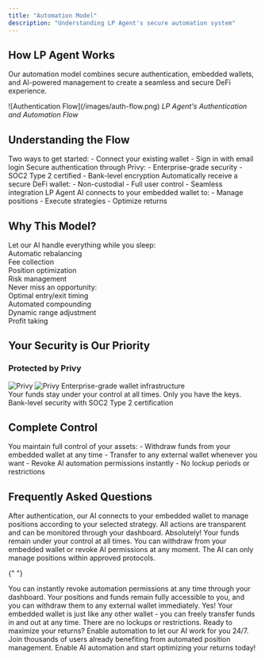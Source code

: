 ```yaml
---
title: "Automation Model"
description: "Understanding LP Agent's secure automation system"
---
```


## How LP Agent Works

Our automation model combines secure authentication, embedded wallets, and AI-powered management to create a seamless and secure DeFi experience.

<Frame>
  ![Authentication Flow](/images/auth-flow.png)
  <em>LP Agent's Authentication and Automation Flow</em>
</Frame>

## Understanding the Flow

<Steps>
  <Step title="User Authentication">
    Two ways to get started: - Connect your existing wallet - Sign in with email
    login
  </Step>
  <Step title="Privy Integration">
    Secure authentication through Privy: - Enterprise-grade security - SOC2 Type
    2 certified - Bank-level encryption
  </Step>
  <Step title="Embedded Wallet">
    Automatically receive a secure DeFi wallet: - Non-custodial - Full user
    control - Seamless integration
  </Step>
  <Step title="AI Management">
    LP Agent AI connects to your embedded wallet to: - Manage positions -
    Execute strategies - Optimize returns
  </Step>
</Steps>

## Why This Model?

<CardGroup cols={2}>
  <Card title="24/7 Management" icon="robot">
    Let our AI handle everything while you sleep:
    <div className="mt-4 space-y-3">
      <div className="flex items-center gap-2">
        <div className="text-primary">
          <Icon className="w-5 h-5" icon="arrows-rotate" />
        </div>
        <span>Automatic rebalancing</span>
      </div>
      <div className="flex items-center gap-2">
        <div className="text-primary">
          <Icon className="w-5 h-5" icon="coins" />
        </div>
        <span>Fee collection</span>
      </div>
      <div className="flex items-center gap-2">
        <div className="text-primary">
          <Icon className="w-5 h-5" icon="chart-line" />
        </div>
        <span>Position optimization</span>
      </div>
      <div className="flex items-center gap-2">
        <div className="text-primary">
          <Icon className="w-5 h-5" icon="shield" />
        </div>
        <span>Risk management</span>
      </div>
    </div>
  </Card>
  <Card title="Maximum Returns" icon="chart-line">
    Never miss an opportunity:
    <div className="mt-4 space-y-3">
      <div className="flex items-center gap-2">
        <div className="text-primary">
          <Icon className="w-5 h-5" icon="clock" />
        </div>
        <span>Optimal entry/exit timing</span>
      </div>
      <div className="flex items-center gap-2">
        <div className="text-primary">
          <Icon className="w-5 h-5" icon="arrow-trend-up" />
        </div>
        <span>Automated compounding</span>
      </div>
      <div className="flex items-center gap-2">
        <div className="text-primary">
          <Icon className="w-5 h-5" icon="sliders" />
        </div>
        <span>Dynamic range adjustment</span>
      </div>
      <div className="flex items-center gap-2">
        <div className="text-primary">
          <Icon className="w-5 h-5" icon="sack-dollar" />
        </div>
        <span>Profit taking</span>
      </div>
    </div>
  </Card>
</CardGroup>

## Your Security is Our Priority

### Protected by Privy

<div className="flex items-center gap-3 mb-4">
  <img
    src="/images/privy-logo-light.png"
    alt="Privy"
    className="h-8 block dark:hidden"
  />
  <img
    src="/images/privy-logo-dark.png"
    alt="Privy"
    className="h-8 hidden dark:block"
  />
  <span className="text-sm text-gray-600 dark:text-gray-400">
    Enterprise-grade wallet infrastructure
  </span>
</div>

<CardGroup cols={2}>
  <Card title="Non-Custodial" icon="lock">
    Your funds stay under your control at all times. Only you have the keys.
  </Card>
  <Card title="Enterprise Grade" icon="shield-check">
    Bank-level security with SOC2 Type 2 certification
  </Card>
</CardGroup>

## Complete Control

<Warning>
  You maintain full control of your assets: - Withdraw funds from your embedded
  wallet at any time - Transfer to any external wallet whenever you want -
  Revoke AI automation permissions instantly - No lockup periods or restrictions
</Warning>

## Frequently Asked Questions

<AccordionGroup>
  <Accordion title="How does the automation work?">
    After authentication, our AI connects to your embedded wallet to manage positions according to your selected strategy. All actions are transparent and can be monitored through your dashboard.
  </Accordion>
  
  <Accordion title="Is my money safe?">
    Absolutely! Your funds remain under your control at all times. You can withdraw from your embedded wallet or revoke AI permissions at any moment. The AI can only manage positions within approved protocols.
  </Accordion>

{" "}

<Accordion title="What if I want to stop automation?">
  You can instantly revoke automation permissions at any time through your
  dashboard. Your positions and funds remain fully accessible to you, and you
  can withdraw them to any external wallet immediately.
</Accordion>

  <Accordion title="Can I move my funds out of the embedded wallet?">
    Yes! Your embedded wallet is just like any other wallet - you can freely transfer funds in and out at any time. There are no lockups or restrictions.
  </Accordion>
</AccordionGroup>

<Note>
  Ready to maximize your returns? Enable automation to let our AI work for you
  24/7. Join thousands of users already benefiting from automated position
  management.
</Note>

<Card title="Start Earning" icon="rocket" href="/quickstart">
  Enable AI automation and start optimizing your returns today!
</Card>
